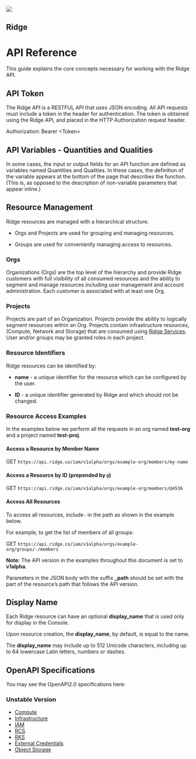 ﻿---
seo:
  title: Introduction to the Ridge API
---


<APIHero>
  <img src={api_hero} />
  <H2>Ridge</H2>
  <H1>API Reference</H1>
</APIHero>

This guide explains the core concepts necessary for working with the Ridge API.

## API Token

The Ridge API is a RESTFUL API that uses JSON encoding. All API requests must include a token in the header for authentication. The token is obtained using the Ridge API, and placed in the HTTP Authorization request header.

Authorization: Bearer &lt;Token&gt;

## API Variables - Quantities and Qualities

In some cases, the input or output fields for an API function are defined as variables named Quantities and Qualities. In these cases, the definition of the variable appears at the bottom of the page that describes the function. (This is, as opposed to the description of non-variable parameters that appear inline.)

## Resource Management

Ridge resources are managed with a hierarchical structure.

- Orgs and Projects are used for grouping and managing resources.

- Groups are used for conveniently managing access to resources.

### Orgs

Organizations (Orgs) are the top level of the hierarchy and provide Ridge customers with full visibility of all consumed resources and the ability to segment and manage resources including user management and account administration. Each customer is associated with at least one Org.

### Projects

Projects are part of an Organization. Projects provide the ability to logically segment resources within an Org. Projects contain infrastructure resources, (Compute, Network and Storage) that are consumed using [Ridge Services](https://www.ridge.co). User and/or groups may be granted roles in each project.

### Resource Identifiers

Ridge resources can be identified by:

- **name** - a unique identifier for the resource which can be configured by the user.

- **ID** - a unique identifier generated by Ridge and which should not be changed.

### Resource Access Examples

In the examples below we perform all the requests in an org named **test-org** and a project named **test-proj**.

#### Access a Resource by Member Name

GET `https://api.ridge.co/iam/v1alpha/orgs/example-org/members/my-name`

#### Access a Resource by ID (prepended by `@`)

GET `https://api.ridge.co/iam/v1alpha/orgs/example-org/members/@4536`

#### Access All Resources

To access all resources, include`-` in the path as shown in the example below.

For example, to get the list of members of all groups:

GET `https://api.ridge.co/iam/v1alpha/orgs/example-org/groups/-/members`

**Note:** The API version in the examples throughout this document is set to **v1alpha**.

Parameters in the JSON body with the suffix **\_path** should be set with the part of the resource’s path that follows the API version.

## Display Name

Each Ridge resource can have an optional **display_name** that is used only for display in the Console.

Upon resource creation, the **display_name**, by default, is equal to the name.

The **display_name** may include up to 512 Unicode characters, including up to 64 lowercase Latin letters, numbers or dashes.

## OpenAPI Specifications

You may see the OpenAPI2.0 specifications here:

### Unstable Version

- [Compute](compute/experimental/compute.yaml)
- [Infrastructure](freerange/experimental/freerange.yaml)
- [IAM](iam/unstable/iam.yaml)
- [RCS](rcs/experimental/rcs.yaml)
- [RKS](rks/unstable/rks.yaml)
- [External Credentials](keyring/experimental/keyring.yaml)
- [Object Storage](ros/unstable/ros.yaml)
